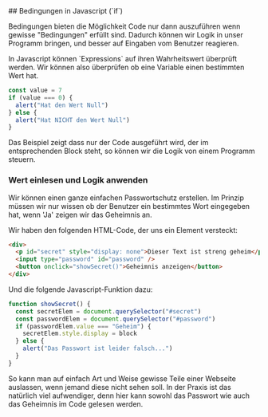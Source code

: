 
<Chapter>
## Bedingungen in Javascript (`if`)

Bedingungen bieten die Möglichkeit Code nur dann auszuführen wenn gewisse
"Bedingungen" erfüllt sind. Dadurch können wir Logik in unser Programm bringen,
und besser auf Eingaben vom Benutzer reagieren.

<Example title="Beispiel: Einfache Bedingung">
In Javascript können `Expressions` auf ihren Wahrheitswert
überprüft werden. Wir können also überprüfen ob eine Variable einen
bestimmten Wert hat.

```javascript
const value = 7
if (value === 0) {
  alert("Hat den Wert Null")
} else {
  alert("Hat NICHT den Wert Null")
}
```

Das Beispiel zeigt dass nur der Code ausgeführt wird, der im entsprechenden
Block steht, so können wir die Logik von einem Programm steuern.

</Example>

### Wert einlesen und Logik anwenden

Wir können einen ganze einfachen Passwortschutz erstellen. Im Prinzip müssen wir
nur wissen ob der Benutzer ein bestimmtes Wort eingegeben hat, wenn 'Ja' zeigen
wir das Geheimnis an.

<Example title="Beispiel: Passwort geschützt">
Wir haben den folgenden HTML-Code, der uns ein Element versteckt:

```html
<div>
  <p id="secret" style="display: none">Dieser Text ist streng geheim</p>
  <input type="password" id="password" />
  <button onclick="showSecret()">Geheimnis anzeigen</button>
</div>
```

Und die folgende Javascript-Funktion dazu:

```javascript
function showSecret() {
  const secretElem = document.querySelector("#secret")
  const passwordElem = document.querySelector("#password")
  if (passwordElem.value === "Geheim") {
    secretElem.style.display = block
  } else {
    alert("Das Passwort ist leider falsch...")
  }
}
```

So kann man auf einfach Art und Weise gewisse Teile einer Webseite auslassen,
wenn jemand diese nicht sehen soll. In der Praxis ist das natürlich viel
aufwendiger, denn hier kann sowohl das Passwort wie auch das Geheimnis im Code
gelesen werden.

</Example>
</Chapter>
